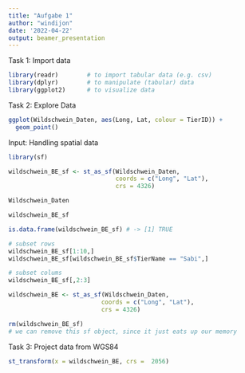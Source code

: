 ```yaml
---
title: "Aufgabe 1"
author: "windijon"
date: '2022-04-22'
output: beamer_presentation
---
```



Task 1: Import data

```r

library(readr)        # to import tabular data (e.g. csv)
library(dplyr)        # to manipulate (tabular) data
library(ggplot2)      # to visualize data

```


Task 2: Explore Data

```r

ggplot(Wildschwein_Daten, aes(Long, Lat, colour = TierID)) +
  geom_point()

```


Input: Handling spatial data

```r

library(sf)

wildschwein_BE_sf <- st_as_sf(Wildschwein_Daten, 
                              coords = c("Long", "Lat"), 
                              crs = 4326)

Wildschwein_Daten

wildschwein_BE_sf

is.data.frame(wildschwein_BE_sf) # -> [1] TRUE

# subset rows
wildschwein_BE_sf[1:10,]
wildschwein_BE_sf[wildschwein_BE_sf$TierName == "Sabi",]

# subset colums
wildschwein_BE_sf[,2:3]

wildschwein_BE <- st_as_sf(Wildschwein_Daten, 
                          coords = c("Long", "Lat"), 
                          crs = 4326)

rm(wildschwein_BE_sf) 
# we can remove this sf object, since it just eats up our memory

```


Task 3: Project data from WGS84

```r

st_transform(x = wildschwein_BE, crs =  2056)

```


